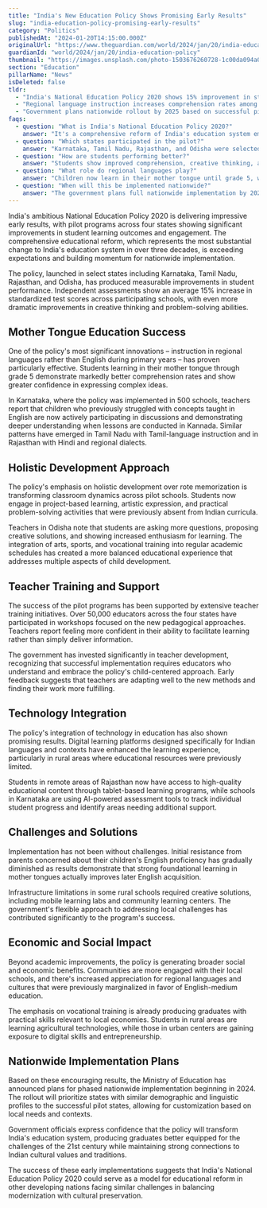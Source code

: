 ```yaml
---
title: "India's New Education Policy Shows Promising Early Results"
slug: "india-education-policy-promising-early-results"
category: "Politics"
publishedAt: "2024-01-20T14:15:00.000Z"
originalUrl: "https://www.theguardian.com/world/2024/jan/20/india-education-policy"
guardianId: "world/2024/jan/20/india-education-policy"
thumbnail: "https://images.unsplash.com/photo-1503676260728-1c00da094a0b?w=800&h=640&fit=crop"
section: "Education"
pillarName: "News"
isDeleted: false
tldr: 
  - "India's National Education Policy 2020 shows 15% improvement in student outcomes in pilot states"
  - "Regional language instruction increases comprehension rates among primary school children"
  - "Government plans nationwide rollout by 2025 based on successful pilot programs"
faqs:
  - question: "What is India's National Education Policy 2020?"
    answer: "It's a comprehensive reform of India's education system emphasizing local languages, critical thinking, and holistic development instead of rote learning."
  - question: "Which states participated in the pilot?"
    answer: "Karnataka, Tamil Nadu, Rajasthan, and Odisha were selected as pilot states representing different linguistic and economic backgrounds across India."
  - question: "How are students performing better?"
    answer: "Students show improved comprehension, creative thinking, and problem-solving skills, with standardized test scores increasing by 15% on average."
  - question: "What role do regional languages play?"
    answer: "Children now learn in their mother tongue until grade 5, which research shows significantly improves understanding and retention of concepts."
  - question: "When will this be implemented nationwide?"
    answer: "The government plans full nationwide implementation by 2025, with gradual rollout beginning in 2024 across all Indian states."
---
```


India's ambitious National Education Policy 2020 is delivering impressive early results, with pilot programs across four states showing significant improvements in student learning outcomes and engagement. The comprehensive educational reform, which represents the most substantial change to India's education system in over three decades, is exceeding expectations and building momentum for nationwide implementation.

The policy, launched in select states including Karnataka, Tamil Nadu, Rajasthan, and Odisha, has produced measurable improvements in student performance. Independent assessments show an average 15% increase in standardized test scores across participating schools, with even more dramatic improvements in creative thinking and problem-solving abilities.

## Mother Tongue Education Success

One of the policy's most significant innovations – instruction in regional languages rather than English during primary years – has proven particularly effective. Students learning in their mother tongue through grade 5 demonstrate markedly better comprehension rates and show greater confidence in expressing complex ideas.

In Karnataka, where the policy was implemented in 500 schools, teachers report that children who previously struggled with concepts taught in English are now actively participating in discussions and demonstrating deeper understanding when lessons are conducted in Kannada. Similar patterns have emerged in Tamil Nadu with Tamil-language instruction and in Rajasthan with Hindi and regional dialects.

## Holistic Development Approach

The policy's emphasis on holistic development over rote memorization is transforming classroom dynamics across pilot schools. Students now engage in project-based learning, artistic expression, and practical problem-solving activities that were previously absent from Indian curricula.

Teachers in Odisha note that students are asking more questions, proposing creative solutions, and showing increased enthusiasm for learning. The integration of arts, sports, and vocational training into regular academic schedules has created a more balanced educational experience that addresses multiple aspects of child development.

## Teacher Training and Support

The success of the pilot programs has been supported by extensive teacher training initiatives. Over 50,000 educators across the four states have participated in workshops focused on the new pedagogical approaches. Teachers report feeling more confident in their ability to facilitate learning rather than simply deliver information.

The government has invested significantly in teacher development, recognizing that successful implementation requires educators who understand and embrace the policy's child-centered approach. Early feedback suggests that teachers are adapting well to the new methods and finding their work more fulfilling.

## Technology Integration

The policy's integration of technology in education has also shown promising results. Digital learning platforms designed specifically for Indian languages and contexts have enhanced the learning experience, particularly in rural areas where educational resources were previously limited.

Students in remote areas of Rajasthan now have access to high-quality educational content through tablet-based learning programs, while schools in Karnataka are using AI-powered assessment tools to track individual student progress and identify areas needing additional support.

## Challenges and Solutions

Implementation has not been without challenges. Initial resistance from parents concerned about their children's English proficiency has gradually diminished as results demonstrate that strong foundational learning in mother tongues actually improves later English acquisition.

Infrastructure limitations in some rural schools required creative solutions, including mobile learning labs and community learning centers. The government's flexible approach to addressing local challenges has contributed significantly to the program's success.

## Economic and Social Impact

Beyond academic improvements, the policy is generating broader social and economic benefits. Communities are more engaged with their local schools, and there's increased appreciation for regional languages and cultures that were previously marginalized in favor of English-medium education.

The emphasis on vocational training is already producing graduates with practical skills relevant to local economies. Students in rural areas are learning agricultural technologies, while those in urban centers are gaining exposure to digital skills and entrepreneurship.

## Nationwide Implementation Plans

Based on these encouraging results, the Ministry of Education has announced plans for phased nationwide implementation beginning in 2024. The rollout will prioritize states with similar demographic and linguistic profiles to the successful pilot states, allowing for customization based on local needs and contexts.

Government officials express confidence that the policy will transform India's education system, producing graduates better equipped for the challenges of the 21st century while maintaining strong connections to Indian cultural values and traditions.

The success of these early implementations suggests that India's National Education Policy 2020 could serve as a model for educational reform in other developing nations facing similar challenges in balancing modernization with cultural preservation.